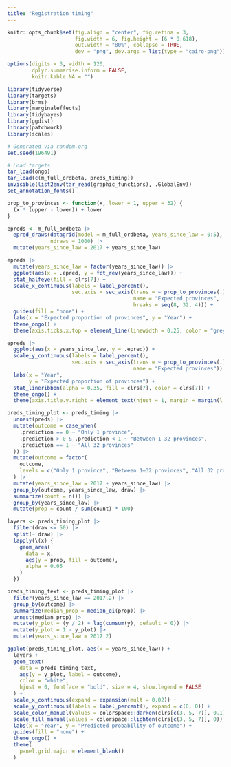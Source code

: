 ```yaml
---
title: "Registration timing"
---
```


```r
knitr::opts_chunk$set(fig.align = "center", fig.retina = 3,
                      fig.width = 6, fig.height = (6 * 0.618),
                      out.width = "80%", collapse = TRUE,
                      dev = "png", dev.args = list(type = "cairo-png"))

options(digits = 3, width = 120,
        dplyr.summarise.inform = FALSE,
        knitr.kable.NA = "")
```

```r
library(tidyverse)
library(targets)
library(brms)
library(marginaleffects)
library(tidybayes)
library(ggdist)
library(patchwork)
library(scales)

# Generated via random.org
set.seed(196491)

# Load targets
tar_load(ongo)
tar_load(c(m_full_ordbeta, preds_timing))
invisible(list2env(tar_read(graphic_functions), .GlobalEnv))
set_annotation_fonts()

prop_to_provinces <- function(x, lower = 1, upper = 32) {
  (x * (upper - lower)) + lower
}
```

```r
epreds <- m_full_ordbeta |> 
  epred_draws(datagrid(model = m_full_ordbeta, years_since_law = 0:5), 
              ndraws = 1000) |> 
  mutate(years_since_law = 2017 + years_since_law)

epreds |> 
  mutate(years_since_law = factor(years_since_law)) |> 
  ggplot(aes(x = .epred, y = fct_rev(years_since_law))) +
  stat_halfeye(fill = clrs[7]) +
  scale_x_continuous(labels = label_percent(),
                     sec.axis = sec_axis(trans = ~ prop_to_provinces(.),
                                         name = "Expected provinces",
                                         breaks = seq(8, 32, 4))) +
  guides(fill = "none") +
  labs(x = "Expected proportion of provinces", y = "Year") +
  theme_ongo() +
  theme(axis.ticks.x.top = element_line(linewidth = 0.25, color = "grey50"))
```

```r
epreds |> 
  ggplot(aes(x = years_since_law, y = .epred)) +
  scale_y_continuous(labels = label_percent(),
                     sec.axis = sec_axis(trans = ~ prop_to_provinces(.),
                                         name = "Expected provinces")) +
  labs(x = "Year", 
       y = "Expected proportion of provinces") +
  stat_lineribbon(alpha = 0.35, fill = clrs[7], color = clrs[7]) +
  theme_ongo() +
  theme(axis.title.y.right = element_text(hjust = 1, margin = margin(l = 10), angle = 90))
```

```r
preds_timing_plot <- preds_timing |> 
  unnest(preds) |> 
  mutate(outcome = case_when(
    .prediction == 0 ~ "Only 1 province",
    .prediction > 0 & .prediction < 1 ~ "Between 1–32 provinces",
    .prediction == 1 ~ "All 32 provinces"
  )) |> 
  mutate(outcome = factor(
    outcome, 
    levels = c("Only 1 province", "Between 1–32 provinces", "All 32 provinces"))
  ) |> 
  mutate(years_since_law = 2017 + years_since_law) |> 
  group_by(outcome, years_since_law, draw) |>
  summarize(count = n()) |> 
  group_by(years_since_law) |> 
  mutate(prop = count / sum(count) * 100)

layers <- preds_timing_plot |> 
  filter(draw <= 50) |> 
  split(~ draw) |> 
  lapply(\(x) {
    geom_area(
      data = x,
      aes(y = prop, fill = outcome),
      alpha = 0.05
    )
  })

preds_timing_text <- preds_timing_plot |> 
  filter(years_since_law == 2017.2) |> 
  group_by(outcome) |> 
  summarize(median_prop = median_qi(prop)) |> 
  unnest(median_prop) |> 
  mutate(y_plot = (y / 2) + lag(cumsum(y), default = 0)) |> 
  mutate(y_plot = 1 - y_plot) |> 
  mutate(years_since_law = 2017.2)

ggplot(preds_timing_plot, aes(x = years_since_law)) +
  layers +
  geom_text(
    data = preds_timing_text, 
    aes(y = y_plot, label = outcome),
    color = "white",
    hjust = 0, fontface = "bold", size = 4, show.legend = FALSE
  ) +
  scale_x_continuous(expand = expansion(mult = 0.02)) +
  scale_y_continuous(labels = label_percent(), expand = c(0, 0)) +
  scale_color_manual(values = colorspace::darken(clrs[c(3, 5, 7)], 0.1)) +
  scale_fill_manual(values = colorspace::lighten(clrs[c(3, 5, 7)], 0)) +
  labs(x = "Year", y = "Predicted probability of outcome") +
  guides(fill = "none") +
  theme_ongo() +
  theme(
    panel.grid.major = element_blank()
  )
```
